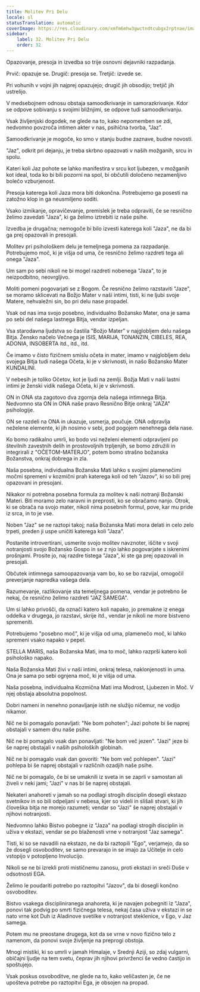 ```yaml
---
title: Molitev Pri Delu
locale: sl
statusTranslation: automatic
coverImage: https://res.cloudinary.com/xmfm6mhw3gwctndtcubgx2rptnae/image/upload/v1740468922/small_cover_tratado_de_psicologia_revolucionaria_a4c0dca4e0.webp
sidebar:
    label: 32. Molitev Pri Delu
    order: 32
---
```

Opazovanje, presoja in izvedba so trije osnovni dejavniki razpadanja.

Prvič: opazuje se. Drugič: presoja se. Tretjič: izvede se.

Pri vohunih v vojni jih najprej opazujejo; drugič jih obsodijo; tretjič jih ustrelijo.

V medsebojnem odnosu obstaja samoodkrivanje in samorazkrivanje. Kdor se odpove sobivanju s svojimi bližnjimi, se odpove tudi samoodkrivanju.

Vsak življenjski dogodek, ne glede na to, kako nepomemben se zdi, nedvomno povzroča intimen akter v nas, psihična tvorba, "Jaz".

Samoodkrivanje je mogoče, ko smo v stanju budne zaznave, budne novosti.

"Jaz", odkrit pri dejanju, je treba skrbno opazovati v naših možganih, srcu in spolu.

Kateri koli Jaz pohote se lahko manifestira v srcu kot ljubezen, v možganih kot ideal, toda ko bi bili pozorni na spol, bi občutili določeno nezamenljivo bolečo vzburjenost.

Presoja katerega koli Jaza mora biti dokončna. Potrebujemo ga posesti na zatožno klop in ga neusmiljeno soditi.

Vsako izmikanje, opravičevanje, premislek je treba odpraviti, če se resnično želimo zavedati "Jaza", ki ga želimo iztrebiti iz naše psihe.

Izvedba je drugačna; nemogoče bi bilo izvesti katerega koli "Jaza", ne da bi ga prej opazovali in presojali.

Molitev pri psihološkem delu je temeljnega pomena za razpadanje. Potrebujemo moč, ki je višja od uma, če resnično želimo razdreti tega ali onega "Jaza".

Um sam po sebi nikoli ne bi mogel razdreti nobenega "Jaza", to je neizpodbitno, neovrgljivo.

Moliti pomeni pogovarjati se z Bogom. Če resnično želimo razstaviti "Jaze", se moramo sklicevati na Božjo Mater v naši intimi, tisti, ki ne ljubi svoje Matere, nehvaležni sin, bo pri delu nase propadel.

Vsak od nas ima svojo posebno, individualno Božansko Mater, ona je sama po sebi del našega lastnega Bitja, vendar izpeljan.

Vsa starodavna ljudstva so častila "Božjo Mater" v najglobljem delu našega Bitja. Žensko načelo Večnega je ISIS, MARIJA, TONANZIN, CIBELES, REA, ADONIA, INSOBERTA itd., itd., itd.

Če imamo v čisto fizičnem smislu očeta in mater, imamo v najglobljem delu svojega Bitja tudi našega Očeta, ki je v skrivnosti, in našo Božansko Mater KUNDALINI.

V nebesih je toliko Očetov, kot je ljudi na zemlji. Božja Mati v naši lastni intimi je ženski vidik našega Očeta, ki je v skrivnosti.

ON in ONA sta zagotovo dva zgornja dela našega intimnega Bitja. Nedvomno sta ON in ONA naše pravo Resnično Bitje onkraj "JAZA" psihologije.

ON se razdeli na ONA in ukazuje, usmerja, poučuje. ONA odpravlja neželene elemente, ki jih nosimo v sebi, pod pogojem nenehnega dela nase.

Ko bomo radikalno umrli, ko bodo vsi neželeni elementi odpravljeni po številnih zavestnih delih in prostovoljnih trpljenjih, se bomo združili in integrirali z "OČETOM-MATERJO", potem bomo strašno božanska Božanstva, onkraj dobrega in zla.

Naša posebna, individualna Božanska Mati lahko s svojimi plamenečimi močmi spremeni v kozmični prah katerega koli od teh "Jazov", ki so bili prej opazovani in presojani.

Nikakor ni potrebna posebna formula za molitev k naši notranji Božanski Materi. Biti moramo zelo naravni in preprosti, ko se obračamo nanjo. Otrok, ki se obrača na svojo mater, nikoli nima posebnih formul, pove, kar mu pride iz srca, in to je vse.

Noben "Jaz" se ne raztopi takoj; naša Božanska Mati mora delati in celo zelo trpeti, preden ji uspe uničiti katerega koli "Jaza".

Postanite introvertirani, usmerite svojo molitev navznoter, iščite v svoji notranjosti svojo Božansko Gospo in se z njo lahko pogovarjate s iskrenimi prošnjami. Prosite jo, naj razdre tistega "Jaza", ki ste ga prej opazovali in presojali.

Občutek intimnega samoopazovanja vam bo, ko se bo razvijal, omogočil preverjanje napredka vašega dela.

Razumevanje, razlikovanje sta temeljnega pomena, vendar je potrebno še nekaj, če resnično želimo razdreti "JAZ SAMEGA".

Um si lahko privošči, da označi katero koli napako, jo premakne iz enega oddelka v drugega, jo razstavi, skrije itd., vendar je nikoli ne more bistveno spremeniti.

Potrebujemo "posebno moč", ki je višja od uma, plamenečo moč, ki lahko spremeni vsako napako v pepel.

STELLA MARIS, naša Božanska Mati, ima to moč, lahko razprši katero koli psihološko napako.

Naša Božanska Mati živi v naši intimi, onkraj telesa, naklonjenosti in uma. Ona je sama po sebi ognjena moč, ki je višja od uma.

Naša posebna, individualna Kozmična Mati ima Modrost, Ljubezen in Moč. V njej obstaja absolutna popolnost.

Dobri nameni in nenehno ponavljanje istih ne služijo ničemur, ne vodijo nikamor.

Nič ne bi pomagalo ponavljati: "Ne bom pohoten"; Jazi pohote bi še naprej obstajali v samem dnu naše psihe.

Nič ne bi pomagalo vsak dan ponavljati: "Ne bom več jezen". "Jazi" jeze bi še naprej obstajali v naših psiholoških globinah.

Nič ne bi pomagalo vsak dan govoriti: "Ne bom več pohlepen". "Jazi" pohlepa bi še naprej obstajali v različnih ozadjih naše psihe.

Nič ne bi pomagalo, če bi se umaknili iz sveta in se zaprli v samostan ali živeli v neki jami; "Jazi" v nas bi še naprej obstajali.

Nekateri anahoreti v jamah so na podlagi strogih disciplin dosegli ekstazo svetnikov in so bili odpeljani v nebesa, kjer so videli in slišali stvari, ki jih človeška bitja ne morejo razumeti; vendar so "Jazi" še naprej obstajali v njihovi notranjosti.

Nedvomno lahko Bistvo pobegne iz "Jaza" na podlagi strogih disciplin in uživa v ekstazi, vendar se po blaženosti vrne v notranjost "Jaz samega".

Tisti, ki so se navadili na ekstazo, ne da bi raztopili "Ego", verjamejo, da so že dosegli osvoboditev, se samo prevarajo in se imajo za Učitelje in celo vstopijo v potopljeno Involucijo.

Nikoli se ne bi izrekli proti mističnemu zanosu, proti ekstazi in sreči Duše v odsotnosti EGA.

Želimo le poudariti potrebo po raztopitvi "Jazov", da bi dosegli končno osvoboditev.

Bistvo vsakega discipliniranega anahoreta, ki je navajen pobegniti iz "Jaza", ponovi tak podvig po smrti fizičnega telesa, nekaj časa uživa v ekstazi in se nato vrne kot Duh iz Aladinove svetilke v notranjost steklenice, v Ego, v Jaz samega.

Potem mu ne preostane drugega, kot da se vrne v novo fizično telo z namenom, da ponovi svoje življenje na preprogi obstoja.

Mnogi mistiki, ki so umrli v jamah Himalaje, v Srednji Aziji, so zdaj vulgarni, običajni ljudje na tem svetu, čeprav jih njihovi privrženci še vedno častijo in spoštujejo.

Vsak poskus osvoboditve, ne glede na to, kako veličasten je, če ne upošteva potrebe po raztopitvi Ega, je obsojen na propad.

